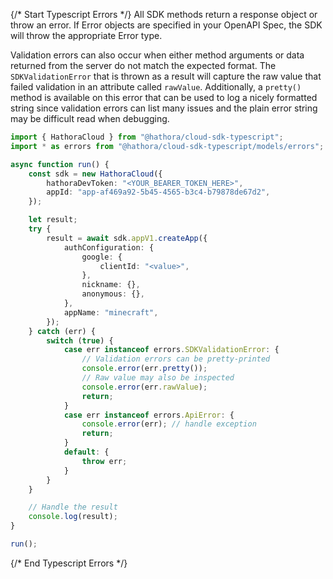 {/* Start Typescript Errors */}
All SDK methods return a response object or throw an error. If Error objects are specified in your OpenAPI Spec, the SDK will throw the appropriate Error type.



Validation errors can also occur when either method arguments or data returned from the server do not match the expected format. The `SDKValidationError` that is thrown as a result will capture the raw value that failed validation in an attribute called `rawValue`. Additionally, a `pretty()` method is available on this error that can be used to log a nicely formatted string since validation errors can list many issues and the plain error string may be difficult read when debugging. 


```typescript
import { HathoraCloud } from "@hathora/cloud-sdk-typescript";
import * as errors from "@hathora/cloud-sdk-typescript/models/errors";

async function run() {
    const sdk = new HathoraCloud({
        hathoraDevToken: "<YOUR_BEARER_TOKEN_HERE>",
        appId: "app-af469a92-5b45-4565-b3c4-b79878de67d2",
    });

    let result;
    try {
        result = await sdk.appV1.createApp({
            authConfiguration: {
                google: {
                    clientId: "<value>",
                },
                nickname: {},
                anonymous: {},
            },
            appName: "minecraft",
        });
    } catch (err) {
        switch (true) {
            case err instanceof errors.SDKValidationError: {
                // Validation errors can be pretty-printed
                console.error(err.pretty());
                // Raw value may also be inspected
                console.error(err.rawValue);
                return;
            }
            case err instanceof errors.ApiError: {
                console.error(err); // handle exception
                return;
            }
            default: {
                throw err;
            }
        }
    }

    // Handle the result
    console.log(result);
}

run();

```
{/* End Typescript Errors */}
